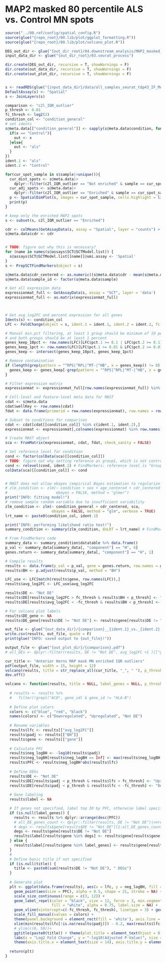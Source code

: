 
# MAP2 masked 80 percentile ALS vs. Control MN spots 

```r
source("../00.ref/config/spatial_config.R")
source(glue("{repo_root}/00.lib/plot/ggplot_formatting.R"))
source(glue("{repo_root}/00.lib/plot/volcano_plot.R"))

DEG_out_dir <- glue("{out_dir_root}/04.downstream_analysis/MAP2_masked_DE")
input_data_dir <- glue("{out_dir_root}/03.seurat_process")

dir.create(DEG_out_dir, recursive = T, showWarnings = F)
dir.create(out_data_dir, recursive = T, showWarnings = F)
dir.create(out_plot_dir, recursive = T, showWarnings = F)


s <- readRDS(glue("{input_data_dir}/data/all_samples_seurat_tdp43_IF_MAP2_all_slides_1018.rds"))
DefaultAssay(s) <- "Spatial"
s <- JoinLayers(s)

comparison <- "c2l_IQR_outlier"
p_thresh <- 0.01
fc_thresh <- log2(2)
condition_col <- "condition_general"
# set idents
s@meta.data[["condition_general"]] <- sapply(s@meta.data$condition, function(x){
  if(x == "Control"){
    out <- x
  }else{
    out <- "als"
  }
})
ident.1 <- "als"
ident.2 <- "Control"

for(cur_spot_sample in s$sample|>unique()){
  cur_dist_spots <- s@meta.data|>
    dplyr::filter(c2l_IQR_outlier == "Not enriched" & sample == cur_spot_sample)|>rownames()
  cur_adj_spots <- s@meta.data|>
    dplyr::filter(c2l_IQR_outlier == "Enriched" & sample == cur_spot_sample)|>rownames()
  p <- SpatialDimPlot(s, images = cur_spot_sample, cells.highlight = list(cur_dist_spots, cur_adj_spots), cols.highlight = c("darkblue", "darkred", "grey"), ncol = 1, pt.size.factor = 1.2, image.alpha = 0.75)
  print(p)
}

# keep only the enriched MAP2 spots
s <- subset(s, c2l_IQR_outlier == "Enriched")

cdr <- colMeans(GetAssayData(s, assay = "Spatial", layer = "counts") > 0)
s@meta.data$cdr <- cdr


# TODO: figure out why this is necessary?
for (name in names(s@assays$SCT@SCTModel.list)) {
  s@assays$SCT@SCTModel.list[[name]]@umi.assay <- 'Spatial'
}
s <- PrepSCTFindMarkers(object = s)

s@meta.data$cdr_centered <- as.numeric((s@meta.data$cdr - mean(s@meta.data$cdr)) / sd(s@meta.data$cdr))
s@meta.data$sample_id <- factor(s@meta.data$sample)

# Get all expression data
expressionmat_full <- GetAssayData(s, assay = "SCT", layer = 'data')
expressionmat_full <- as.matrix(expressionmat_full)



# Get avg_log2FC and percent expression for all genes
Idents(s) <- condition_col
LFC <- FoldChange(object = s, ident.1 = ident.1, ident.2 = ident.2, fc.name = "avg_log2FC", base = 2) %>% data.frame()

# Manual min.pct filtering, at least 1 group should be minimum of 10 percent
# and both groups should be at least 1 percent
genes_keep_10pct <- row.names(LFC)[LFC$pct.1 >= 0.1 | LFC$pct.2 >= 0.1]
genes_keep_1pct <- row.names(LFC)[LFC$pct.1 >= 0.01 & LFC$pct.2 >= 0.01]
genes_keep <- intersect(genes_keep_10pct, genes_keep_1pct)

# Remove contamination
if (length(grep(pattern = "^RPS|^RPL|^MT-|^HB", x = genes_keep)) != 0) {
  genes_keep <- genes_keep[-grep(pattern = "^RPS|^RPL|^MT-|^HB", x = genes_keep)]
}

# Filter expression matrix
expressionmat <- expressionmat_full[row.names(expressionmat_full) %in% genes_keep,]

# Cell-level and feature-level meta data for MAST
cdat <- s@meta.data
cdat$wellKey <- row.names(cdat)
fdat <- data.frame(primerid = row.names(expressionmat), row.names = row.names(expressionmat))

# Subset to conditions for comparison
cdat <- cdat[cdat[[condition_col]] %in% c(ident.1, ident.2),]
expressionmat <- expressionmat[,colnames(expressionmat) %in% row.names(cdat)]

# Create MAST object
sca <- FromMatrix(expressionmat, cdat, fdat, check_sanity = FALSE)

# Set reference level for condition
cond <- factor(colData(sca)[[condition_col]])
# TODO: figure out why setting reference as group1, which is not control, in the original script
cond <- relevel(cond, ident.2) # FindMarkers: reference level is "Group1"
colData(sca)[[condition_col]] <- cond


# MAST does not allow ebayes (empirical Bayes estimation to regularize variance) for glmer
# zlm_condition <- zlm(~ condition + sex + age_centered + cdr_centered + gDNA_centered + (1 | sample_id), sca,
#                      ebayes = FALSE, method = "glmer")
print("INFO: fitting model!")
# remove sample random variable due to insufficient variability
zlm_condition <- zlm(~ condition_general + cdr_centered, sca,
                     ebayes = FALSE, method = "glm", verbose = TRUE)
lrt_name <- paste0(condition_col, ident.1)

print("INFO: performing likelihood ratio test!")
summary_condition <- summary(zlm_condition, doLRT = lrt_name) # FindMarkers: doLRT = "conditionGroup2"

# From FindMarkers code
summary_data <- summary_condition$datatable %>% data.frame()
p_val <- summary_data[summary_data[, "component"] == "H", 4]
genes.return <- summary_data[summary_data[, "component"] == "H", 1]

# Compile results
results <- data.frame(p_val = p_val, gene = genes.return, row.names = genes.return)
results$BH <- p.adjust(results$p_val, method = "BH")

LFC_use <- LFC[match(results$gene, row.names(LFC)),]
results$avg_log2FC <- LFC_use$avg_log2FC

results$DE <- "Not DE"
results$DE[results$avg_log2FC > fc_thresh & results$BH < p_thresh] <- "Upregulated"
results$DE[results$avg_log2FC < -fc_thresh & results$BH < p_thresh] <- "Downregulated"

# For volcano plot labels
results$DE_gene <- NA
results$DE_gene[results$DE != "Not DE"] <- results$gene[results$DE != "Not DE"]

out_file <- glue("{out_data_dir}/{comparison}__{ident.1}_vs._{ident.2}.csv")
write.csv(results, out_file, quote = F)
print(glue("INFO: saved output to {out_file}!"))

output_file <- glue("{out_plot_dir}/{comparison}.pdf")
# all_DEs <- dplyr::filter(results, DE != "Not DE", avg_log2FC >1 )[["gene"]]

cur_title <- "Anterior Horns MAP mask MN enriched IQR outliers"
pdf(output_file, width = 15, height = 12)
volcano(results, title = str_replace_all(cur_title, "_", " "), p_thresh = 1e-2, fc_thresh = 1)
dev.off()
```








```r
volcano <- function(results, title = NULL, label_genes = NULL, p_thresh = 0.05, fc_thresh = 0.585) {
  
  # results <- results %>%
  #   filter(!grepl("AC0", gene_id) & gene_id != "HLA-B")
  
  # Define plot colors
  colors <- c("blue", "red", "black")
  names(colors) <- c("Downregulated", "Upregulated", "Not DE")
  
  # Rename variables 
  results$lfc <- results[["avg_log2FC"]]
  results$padj <- results[["BH"]]
  results$gene <- results[["gene"]]
  
  # Calculate PFC 
  results$neg_logBH <- -log10(results$padj)
  results$neg_logBH[results$neg_logBH == Inf] <- max(results$neg_logBH[results$neg_logBH != Inf]) + 10
  results$PFC <- results$neg_logBH*abs(results$lfc)
  
  # Define DEGs
  results$DE <- "Not DE"
  results$DE[results$padj < p_thresh & results$lfc > fc_thresh] <- "Upregulated"
  results$DE[results$padj < p_thresh & results$lfc < -fc_thresh] <- "Downregulated"
  
  # Gene labeling 
  results$label <- NA

  # If genes not specified, label top 30 by PFC, otherwise label specified genes
  if (is.null(label_genes)) {
    results <- results %>% dplyr::arrange(desc(PFC))
    # all_DE_genes_count <- dplyr::filter(results, DE != "Not DE")|>nrow()
    # degs <- results$gene[results$DE != "Not DE"][1:all_DE_genes_count]
    degs <- results$gene[results$DE != "Not DE"]
    results$label[results$gene %in% degs] <- results$gene[results$gene %in% degs]
  } else {
    results$label[results$gene %in% label_genes] <- results$gene[results$gene %in% label_genes]
  }
  # 
  # Define basic title if not specified 
  if (is.null(title)) {
    title <- paste0(sum(results$DE != "Not DE"), " DEGs")
  }
  
  # Generate plot 
  plt <- ggplot(data.frame(results), aes(x = lfc, y = neg_logBH, fill = DE, label = label)) + 
    geom_point(aes(size = PFC), alpha = 0.5, shape = 21, stroke = NA) + 
    scale_size_continuous(range = c(3, 12)) + 
    geom_label_repel(color = "black", size = 12, force = 3, min.segment.length = 0, force_pull = 0, box.padding = 1, max.overlaps = Inf,
                     fill = "white", alpha = 0.75, label.size = NA) +
    geom_vline(xintercept=c(-fc_thresh, fc_thresh), linetype = 3) + geom_hline(yintercept= -log10(p_thresh), linetype = 3) +
    scale_fill_manual(values = colors) + 
    theme(panel.background = element_rect(fill = 'white'), axis.line = element_line(color = 'black'), aspect.ratio = 1) + 
    xlim(min(results$lfc[!is.na(results$padj)]) - 0.2, max(results$lfc[!is.na(results$padj)]) + 0.2) +
    # ylim(c(0, 50))+
    ggtitle(paste0(title)) + theme(plot.title = element_text(hjust = 0.5)) + 
    labs(x = "Log2 Fold Change", y = "-log10(Adjusted P-Value)", size = 12) +
    theme(axis.title.x = element_text(size = 14), axis.title.y = element_text(size = 14))
  
  return(plt)
}
```


